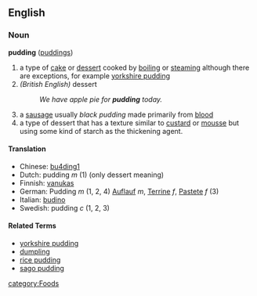 ==English==
===Noun===
'''pudding''' ([[puddings]])

# a type of [[cake]] or [[dessert]] cooked by [[boiling]] or [[steaming]] although there are exceptions, for example [[yorkshire pudding]]
# ''(British English)'' dessert
#: ''We have apple pie for '''pudding''' today.''
# a [[sausage]] usually ''black pudding'' made primarily from [[blood]]
# a type of dessert that has a texture similar to [[custard]] or [[mousse]] but using some kind of starch as the thickening agent.

==== Translation ====
*Chinese: [[bu4ding1]]
*Dutch: pudding ''m'' (1) (only dessert meaning)
*Finnish: [[vanukas]]
*German: Pudding ''m'' (1, 2, 4) [[Auflauf]] ''m'', [[Terrine]] ''f'', [[Pastete]] ''f'' (3)
*Italian: [[budino]]
*Swedish: pudding ''c'' (1, 2, 3)

==== Related Terms ====
*[[yorkshire pudding]]
*[[dumpling]]
*[[rice pudding]]
*[[sago pudding]]

[[category:Foods]]